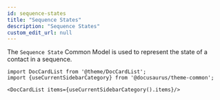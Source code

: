 ```yaml
---
id: sequence-states
title: "Sequence States"
description: "Sequence States"
custom_edit_url: null
---
```




The `Sequence State` Common Model is used to represent the state of a contact in a sequence.



```mdx-code-block
import DocCardList from '@theme/DocCardList';
import {useCurrentSidebarCategory} from '@docusaurus/theme-common';

<DocCardList items={useCurrentSidebarCategory().items}/>
```
      